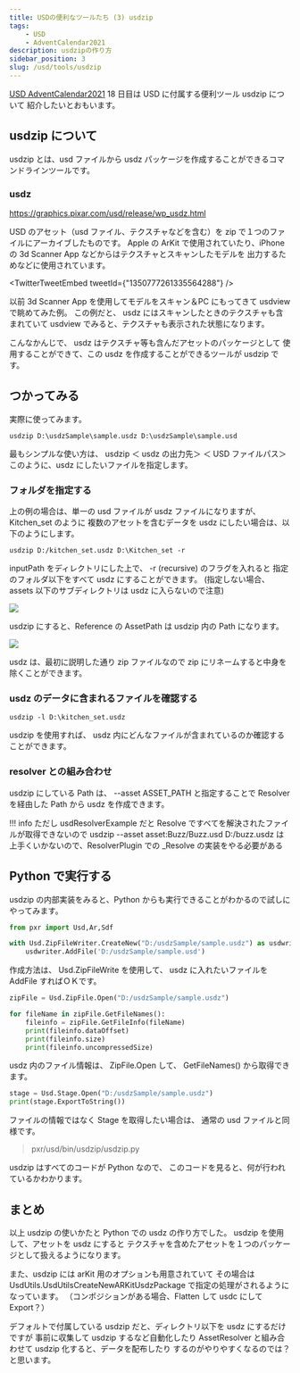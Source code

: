 ```yaml
---
title: USDの便利なツールたち (3) usdzip
tags:
    - USD
    - AdventCalendar2021
description: usdzipの作り方
sidebar_position: 3
slug: /usd/tools/usdzip
---
```


[USD AdventCalendar2021](https://qiita.com/advent-calendar/2021/usd) 18 日目は USD に付属する便利ツール usdzip について
紹介したいとおもいます。

## usdzip について

usdzip とは、usd ファイルから usdz パッケージを作成することができるコマンドラインツールです。

### usdz

https://graphics.pixar.com/usd/release/wp_usdz.html

USD のアセット（usd ファイル、テクスチャなどを含む）を zip で１つのファイルにアーカイブしたものです。
Apple の ArKit で使用されていたり、iPhone の 3d Scanner App などからはテクスチャとスキャンしたモデルを
出力するためなどに使用されています。

<TwitterTweetEmbed tweetId={"1350777261335564288"} />

以前 3d Scanner App を使用してモデルをスキャン＆PC にもってきて usdview で眺めてみた例。
この例だと、 usdz にはスキャンしたときのテクスチャも含まれていて
usdview でみると、テクスチャも表示された状態になります。

こんなかんじで、 usdz はテクスチャ等も含んだアセットのパッケージとして
使用することができて、この usdz を作成することができるツールが usdzip です。

## つかってみる

実際に使ってみます。

```
usdzip D:\usdzSample\sample.usdz D:\usdzSample\sample.usd
```

最もシンプルな使い方は、
usdzip ＜ usdz の出力先＞ ＜ USD ファイルパス＞
このように、usdz にしたいファイルを指定します。

### フォルダを指定する

上の例の場合は、単一の usd ファイルが usdz ファイルになりますが、Kitchen_set のように
複数のアセットを含むデータを usdz にしたい場合は、以下のようにします。

```
usdzip D:/kitchen_set.usdz D:\Kitchen_set -r
```

inputPath をディレクトリにした上で、 -r (recursive) のフラグを入れると
指定のフォルダ以下をすべて usdz にすることができます。
(指定しない場合、assets 以下のサブディレクトリは usdz に入らないので注意)

![](https://gyazo.com/9f3ea9f4e76cb93c8ab6809c0247bbf4.png)

usdzip にすると、Reference の AssetPath は usdzip 内の Path になります。

![](https://gyazo.com/ae7995b486322659107a11f80d1152fb.png)

usdz は、最初に説明した通り zip ファイルなので
zip にリネームすると中身を除くことができます。

### usdz のデータに含まれるファイルを確認する

```
usdzip -l D:\kitchen_set.usdz
```

usdzip を使用すれば、 usdz 内にどんなファイルが含まれているのか確認することができます。

### resolver との組み合わせ

usdzip にしている Path は、 --asset ASSET_PATH と指定することで
Resolver を経由した Path から usdz を作成できます。

!!! info
ただし usdResolverExample だと Resolve ですべてを解決されたファイルが取得できないので
usdzip --asset asset:Buzz/Buzz.usd D:/buzz.usdz
は上手くいかないので、ResolverPlugin での \_Resolve の実装をやる必要がある

## Python で実行する

usdzip の内部実装をみると、Python からも実行できることがわかるので試しにやってみます。

```python
from pxr import Usd,Ar,Sdf

with Usd.ZipFileWriter.CreateNew("D:/usdzSample/sample.usdz") as usdwriter:
    usdwriter.AddFile('D:/usdzSample/sample.usd')
```

作成方法は、 Usd.ZipFileWrite を使用して、
usdz に入れたいファイルを AddFile すればＯＫです。

```python
zipFile = Usd.ZipFile.Open("D:/usdzSample/sample.usdz")

for fileName in zipFile.GetFileNames():
    fileinfo = zipFile.GetFileInfo(fileName)
    print(fileinfo.dataOffset)
    print(fileinfo.size)
    print(fileinfo.uncompressedSize)
```

usdz 内のファイル情報は、 ZipFile.Open して、 GetFileNames() から取得できます。

```python
stage = Usd.Stage.Open("D:/usdzSample/sample.usdz")
print(stage.ExportToString())
```

ファイルの情報ではなく Stage を取得したい場合は、
通常の usd ファイルと同様です。

> pxr/usd/bin/usdzip/usdzip.py

usdzip はすべてのコードが Python なので、
このコードを見ると、何が行われているかわかります。

## まとめ

以上 usdzip の使いかたと Python での usdz の作り方でした。
usdzip を使用して、アセットを usdz にすると
テクスチャを含めたアセットを１つのパッケージとして扱えるようになります。

また、usdzip には arKit 用のオプションも用意されていて
その場合は UsdUtils.UsdUtilsCreateNewARKitUsdzPackage で指定の処理がされるようになっています。
（コンポジションがある場合、Flatten して usdc にして Export？）

デフォルトで付属している usdzip だと、ディレクトリ以下を usdz にするだけですが
事前に収集して usdzip するなど自動化したり
AssetResolver と組み合わせて usdzip 化すると、データを配布したり
するのがやりやすくなるのでは？と思います。
